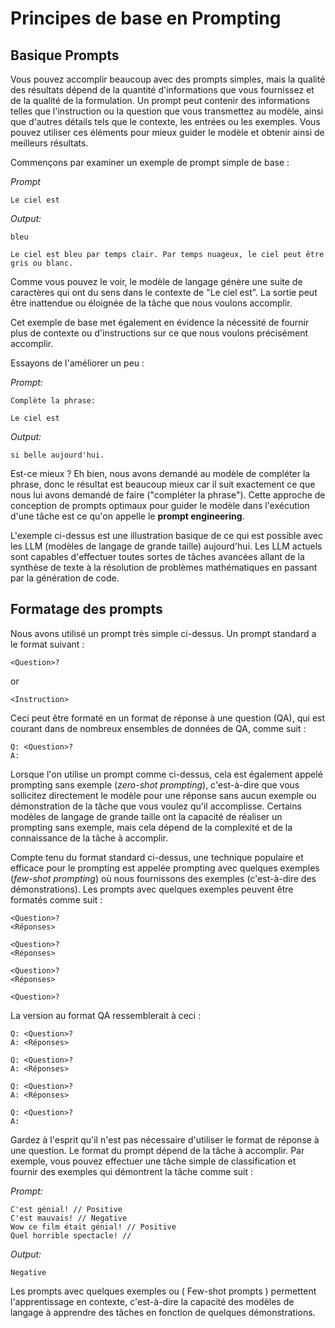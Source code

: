 # Principes de base en Prompting

## Basique Prompts

Vous pouvez accomplir beaucoup avec des prompts simples, mais la qualité des résultats dépend de la quantité d'informations que vous fournissez et de la qualité de la formulation. Un prompt peut contenir des informations telles que l'instruction ou la question que vous transmettez au modèle, ainsi que d'autres détails tels que le contexte, les entrées ou les exemples. Vous pouvez utiliser ces éléments pour mieux guider le modèle et obtenir ainsi de meilleurs résultats.

Commençons par examiner un exemple de prompt simple de base :

*Prompt*
```
Le ciel est
```

*Output:*
```
bleu

Le ciel est bleu par temps clair. Par temps nuageux, le ciel peut être gris ou blanc.
```

Comme vous pouvez le voir, le modèle de langage génère une suite de caractères qui ont du sens dans le contexte de "Le ciel est". La sortie peut être inattendue ou éloignée de la tâche que nous voulons accomplir.

Cet exemple de base met également en évidence la nécessité de fournir plus de contexte ou d'instructions sur ce que nous voulons précisément accomplir.

Essayons de l'améliorer un peu :

*Prompt:*
```
Complète la phrase:

Le ciel est
```

*Output:*

```
si belle aujourd'hui.
```

Est-ce mieux ? Eh bien, nous avons demandé au modèle de compléter la phrase, donc le résultat est beaucoup mieux car il suit exactement ce que nous lui avons demandé de faire ("compléter la phrase"). Cette approche de conception de prompts optimaux pour guider le modèle dans l'exécution d'une tâche est ce qu'on appelle le **prompt engineering**. 

L'exemple ci-dessus est une illustration basique de ce qui est possible avec les LLM (modèles de langage de grande taille) aujourd'hui. Les LLM actuels sont capables d'effectuer toutes sortes de tâches avancées allant de la synthèse de texte à la résolution de problèmes mathématiques en passant par la génération de code.

## Formatage des prompts

Nous avons utilisé un prompt très simple ci-dessus. Un prompt standard a le format suivant :

```
<Question>?
```

or 

```
<Instruction>
```
 
Ceci peut être formaté en un format de réponse à une question (QA), qui est courant dans de nombreux ensembles de données de QA, comme suit :

```
Q: <Question>?
A: 
```

Lorsque l'on utilise un prompt comme ci-dessus, cela est également appelé prompting sans exemple (*zero-shot prompting*), c'est-à-dire que vous sollicitez directement le modèle pour une réponse sans aucun exemple ou démonstration de la tâche que vous voulez qu'il accomplisse. Certains modèles de langage de grande taille ont la capacité de réaliser un prompting sans exemple, mais cela dépend de la complexité et de la connaissance de la tâche à accomplir. 

Compte tenu du format standard ci-dessus, une technique populaire et efficace pour le prompting est appelée prompting avec quelques exemples (*few-shot prompting*) où nous fournissons des exemples (c'est-à-dire des démonstrations). Les prompts avec quelques exemples peuvent être formatés comme suit :

```
<Question>?
<Réponses>

<Question>?
<Réponses>

<Question>?
<Réponses>

<Question>?

```

La version au format QA ressemblerait à ceci :

```
Q: <Question>?
A: <Réponses>

Q: <Question>?
A: <Réponses>

Q: <Question>?
A: <Réponses>

Q: <Question>?
A:
```

Gardez à l'esprit qu'il n'est pas nécessaire d'utiliser le format de réponse à une question. Le format du prompt dépend de la tâche à accomplir. Par exemple, vous pouvez effectuer une tâche simple de classification et fournir des exemples qui démontrent la tâche comme suit :

*Prompt:*
```
C'est génial! // Positive
C'est mauvais! // Negative
Wow ce film était génial! // Positive
Quel horrible spectacle! //
```

*Output:*
```
Negative
```

Les prompts avec quelques exemples ou ( Few-shot prompts ) permettent l'apprentissage en contexte, c'est-à-dire la capacité des modèles de langage à apprendre des tâches en fonction de quelques démonstrations.
